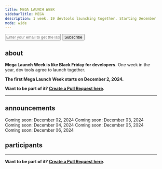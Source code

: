 ```yaml
---
title: MEGA LAUNCH WEEK
sidebarTitle: MEGA
description: 1 week. 19 devtools launching together. Starting December 2, 2024.
mode: wide
---
```


<form
  action="https://buttondown.com/api/emails/embed-subscribe/launchweek.dev"
  method="post"
  target="popupwindow"
  onsubmit="window.open('https://buttondown.com/launchweek.dev', 'popupwindow')"
  class="embeddable-buttondown-form"
>
  <input type="email" name="email" placeholder="Enter your email to get the latest updates" id="bd-email" />
  <input type="submit" value="Subscribe" />
</form>

## about

**Mega Launch Week is like Black Friday for developers.** One week in the year, dev tools agree to launch together.

**The first Mega Launch Week starts on December 2, 2024.**

<CardGroup cols={2}>
    <Card title="Watch on GitHub" icon="github" href="https://git.new/lw" horizontal>
    </Card>
    <Card title="Follow on X" icon="x-twitter" href="https://x.com/launchweekdev" horizontal>
    </Card>
</CardGroup>

**Want to be part of it? [Create a Pull Request here](https://git.new/lw).**

---

## announcements

<Tabs>
  <Tab title="Mon">
    <Card icon="calendar" horizontal>
      Coming soon: December 02, 2024
    </Card>
  </Tab>
  <Tab title="Tue">
    <Card icon="calendar" horizontal>
      Coming soon: December 03, 2024
    </Card>
  </Tab>
  <Tab title="Wed">
    <Card icon="calendar" horizontal>
      Coming soon: December 04, 2024
    </Card>
  </Tab>
  <Tab title="Thu">
    <Card icon="calendar" horizontal>
      Coming soon: December 05, 2024
    </Card>
  </Tab>
  <Tab title="Fri">
    <Card icon="calendar" horizontal>
      Coming soon: December 06, 2024
    </Card>
  </Tab>
</Tabs>

## participants

<CardGroup cols={4}>
  <Card title="Supabase" href="https://supabase.com" horizontal>
  </Card>

  <Card title="Trigger.dev" href="https://trigger.dev/" horizontal>
  </Card>

  <Card title="AirPinpoint" href="https://airpinpoint.com/" horizontal>
  </Card>

  <Card title="Andi" href="https://andisearch.com/" horizontal>
  </Card>

  <Card title="Ellipsis" href="https://ellipsis.dev/" horizontal>
  </Card>

  <Card title="Jamsocket" href="https://jamsocket.com/" horizontal>
  </Card>

  <Card title="KeyHippo" href="https://www.keyhippo.com/" horizontal>
  </Card>

  <Card title="Laminar" href="https://www.lmnr.ai/" horizontal>
  </Card>

  <Card title="Magic Patterns" href="https://magicpatterns.com/" horizontal>
  </Card>

  <Card title="OpenInt" href="https://openint.dev/" horizontal>
  </Card>

  <Card title="Periskope" href="https://periskope.app/" horizontal>
  </Card>

  <Card title="Propel" href="https://www.propeldata.com/" horizontal>
  </Card>

  <Card title="PropelAuth" href="https://www.propelauth.com/" horizontal>
  </Card>

  <Card title="Quivr" href="https://quivr.com/" horizontal>
  </Card>

  <Card title="Stack Auth" href="https://stack-auth.com/" horizontal>
  </Card>

  <Card title="Tempo Labs" href="https://tempolabs.ai/" horizontal>
  </Card>

  <Card title="Outerbase" href="https://outerbase.com/" horizontal>
  </Card>

  <Card title="Speakeasy" href="https://speakeasy.com/" horizontal>
  </Card>

  <Card title="Pinecone" href="https://www.pinecone.io/" horizontal>
  </Card>

</CardGroup>

---

<CardGroup cols={2}>
    <Card title="Watch on GitHub" icon="github" href="https://git.new/lw" horizontal>
    </Card>
    <Card title="Follow on X" icon="x-twitter" href="https://x.com/launchweekdev" horizontal>
    </Card>
</CardGroup>

**Want to be part of it? [Create a Pull Request here](https://git.new/lw).**
